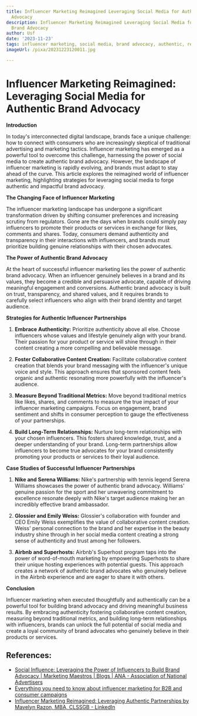```yaml
---
title: Influencer Marketing Reimagined Leveraging Social Media for Authentic Brand
  Advocacy
description: Influencer Marketing Reimagined Leveraging Social Media for Authentic
  Brand Advocacy
author: Usf
date: '2023-11-23'
tags: influencer marketing, social media, brand advocacy, authentic, reimagined
imageUrl: /pixa/20231223120011.jpg

---
```

# Influencer Marketing Reimagined: Leveraging Social Media for Authentic  Brand Advocacy

**Introduction**

In today's interconnected digital landscape, brands face a unique challenge: how to connect with consumers who are increasingly  skeptical of traditional advertising and marketing tactics. Influencer marketing  has emerged as a  powerful tool to overcome this challenge, harnessing the power of social media  to create authentic  brand  advocacy. However, the landscape of influencer marketing is rapidly evolving, and brands must adapt to stay ahead of the curve. This  article  explores the reimagined world of  influencer marketing, highlighting strategies for  leveraging social media to forge authentic and impactful  brand advocacy.

**The Changing Face of Influencer Marketing**

The influencer marketing landscape has undergone a significant transformation driven by shifting consumer preferences and increasing scrutiny  from regulators. Gone  are the days when brands could simply  pay  influencers to promote their products or services  in exchange for likes, comments and shares. Today, consumers demand authenticity and transparency in their interactions with influencers, and brands must prioritize building genuine relationships with their chosen advocates.

**The Power of Authentic Brand Advocacy**

At  the heart of successful influencer marketing lies the power of authentic brand advocacy. When an influencer genuinely believes in a brand and  its values, they become a credible and persuasive advocate, capable of driving meaningful engagement and conversions. Authentic brand advocacy is built on trust, transparency, and shared values,  and it requires brands to carefully select influencers who align with their brand identity and target audience.

**Strategies for Authentic Influencer Partnerships**

1. **Embrace Authenticity:** Prioritize authenticity above  all else. Choose influencers whose values and lifestyle genuinely align with  your brand. Their passion for your product or  service will shine through  in their content creating a more compelling and believable message.

2. **Foster Collaborative Content Creation:** Facilitate  collaborative content  creation that blends your brand messaging  with the influencer's unique voice and style. This approach ensures that sponsored content feels  organic and authentic resonating more  powerfully with the influencer's  audience.

3. **Measure Beyond Traditional  Metrics:** Move  beyond traditional metrics like likes, shares, and  comments  to measure the true impact of your influencer marketing campaigns. Focus on engagement, brand sentiment and shifts in consumer perception to gauge the  effectiveness of your partnerships.

4. **Build Long-Term Relationships:** Nurture long-term relationships with your chosen influencers. This  fosters shared knowledge,  trust, and a deeper understanding of your brand. Long-term partnerships allow influencers to become true advocates for your brand consistently promoting your products or services to  their loyal audience.

**Case  Studies of Successful Influencer Partnerships**

1. **Nike and Serena Williams:** Nike's partnership with tennis legend Serena Williams showcases the power of authentic brand advocacy. Williams' genuine passion for the sport and her unwavering commitment to excellence resonate deeply  with Nike's target audience  making her an incredibly effective brand  ambassador.

2. **Glossier and Emily Weiss:** Glossier's collaboration with founder and CEO Emily  Weiss exemplifies the value of collaborative content creation. Weiss' personal connection to the brand and her  expertise in the beauty industry shine through  in her social  media content creating a  strong sense  of authenticity and  trust  among her followers.

3. **Airbnb and Superhosts:** Airbnb's Superhost program taps into the power of word-of-mouth marketing by empowering Superhosts to share their unique hosting experiences with potential guests. This approach creates a network of authentic brand advocates who genuinely believe in the Airbnb experience and  are eager  to share it with others.

**Conclusion**

Influencer marketing when executed thoughtfully and authentically can be  a  powerful tool for  building brand  advocacy and driving meaningful business results. By  embracing authenticity fostering collaborative content  creation, measuring beyond traditional metrics, and building long-term relationships with influencers, brands can unlock the full potential of social media and create a loyal community of brand advocates who genuinely  believe in their products  or services.

## References:
- [Social Influence: Leveraging the Power of Influencers to Build Brand Advocacy | Marketing Maestros | Blogs | ANA - Association of National Advertisers](https://www.ana.net/blogs/show/id/mm-blog-2018-12-leveraging-the-power-of-influencers-to-build-brand-advocacy)
- [Everything you need to know about influencer marketing for B2B and consumer campaigns](https://www.linkedin.com/pulse/everything-you-need-know-influencer-marketing-b2b-consumer)
- [Influencer Marketing Reimagined: Leveraging Authentic Partnerships by Mavelyn Razon, MBA, CLSSGB - LinkedIn](https://www.linkedin.com/pulse/influencer-marketing-reimagined-leveraging-authentic-mavelyn-ugfhc?trk=public_profile_article_view)
